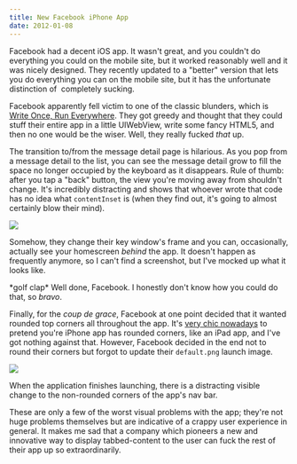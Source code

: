 ```yaml
---
title: New Facebook iPhone App
date: 2012-01-08
---
```



Facebook had a decent iOS app. It wasn't great, and you couldn't do everything you could on the mobile site, but it worked reasonably well and it was nicely designed. They recently updated to a "better" version that lets you do everything you can on the mobile site, but it has the unfortunate distinction of &nbsp;completely sucking.&nbsp;

Facebook apparently fell victim to one of the classic blunders, which is [Write Once, Run Everywhere](http://www.readwriteweb.com/mobile/2011/09/how-facebook-mobile-was-design.php). They got greedy and thought that they could stuff their entire app in a little UIWebView, write some fancy HTML5, and then no one would be the wiser. Well, they really fucked _that_ up.

The transition to/from the message detail page is hilarious. As you pop from a message detail to the list, you can see the message detail grow to fill the space no longer occupied by the keyboard as it disappears. Rule of thumb: after you tap a "back" button, the view you're moving away from shouldn't change. It's incredibly distracting and shows that whoever wrote that code has no idea what `contentInset` is (when they find out, it's going to almost certainly blow their mind).

 ![](A5B8084091084EC29F08A81BF04DEC3E.png)

Somehow, they change their key window's frame and you can, occasionally, actually see your homescreen _behind_ the app. It doesn't happen as frequently anymore, so I can't find a screenshot, but I've mocked up what it looks like.

\*golf clap\* Well done, Facebook. I honestly don't know how you could do that, so _bravo_.

Finally, for the _coup de grace_, Facebook at one point decided that it wanted rounded top corners all throughout the app. It's [very chic nowadays](http://stackoverflow.com/questions/8735969/applying-rounded-corners-for-the-whole-application) to pretend you're iPhone app has rounded corners, like an iPad app, and I've got nothing against that. However, Facebook decided in the end not to round their corners but forgot to update their `default.png` launch image.

 ![](33B761481E564800B002935B5E4F3021.png)

When the application finishes launching, there is a distracting visible change to the non-rounded corners of the app's nav bar.

These are only a few of the worst visual problems with the app; they're not huge problems themselves but are indicative of a crappy user experience in general. It makes me sad that a company which pioneers a new and innovative way to display tabbed-content to the user can fuck the rest of their app up so extraordinarily.


  